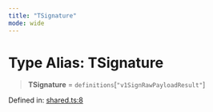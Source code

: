 ```yaml
---
title: "TSignature"
mode: wide
---
```

  
# Type Alias: TSignature

> **TSignature** = `definitions`\[`"v1SignRawPayloadResult"`\]

Defined in: [shared.ts:8](https://github.com/tkhq/sdk/blob/94193410cf3571aa019a0b9408107eeb43e39e16/packages/http/src/shared.ts#L8)
